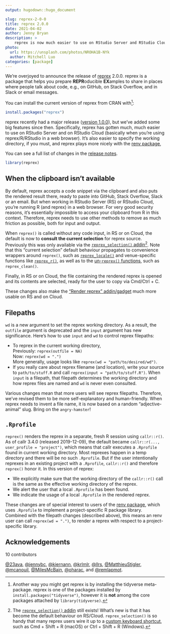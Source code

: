 ```yaml
---
output: hugodown::hugo_document

slug: reprex-2-0-0
title: reprex 2.0.0
date: 2021-04-02
author: Jenny Bryan
description: >
    reprex is now much easier to use on RStudio Server and RStudio Cloud.
photo:
  url: https://unsplash.com/photos/NROHA1B-NYk
  author: Mitchell Luo
categories: [package] 
---
```


We're overjoyed to announce the release of [reprex](https://reprex.tidyverse.org) 2.0.0.
reprex is a package that helps you prepare **REPR**oducible **EX**amples to share in places where people talk about code, e.g., on GitHub, on Stack Overflow, and in Slack or email messages.

You can install the current version of reprex from CRAN with[^1]:

[^1]: Another way you might get reprex is by installing the tidyverse meta-package.
reprex is one of the packages installed by `install.packages("tidyverse")`, however it is **not** among the core packages attached by `library(tidyverse)`.

```r
install.packages("reprex")
```

reprex recently had a major release ([version 1.0.0](https://www.tidyverse.org/blog/2021/02/reprex-1-0-0/)), but we've added some big features since then.
Specifically, reprex has gotten much, much easier to use on RStudio Server and on RStudio Cloud (basically  when you're using reprex/R/RStudio in a web browser).
It's also easier to specify the working directory, if you must, and reprex plays more nicely with the [renv package](https://rstudio.github.io/renv/), 

You can see a full list of changes in the [release notes](https://reprex.tidyverse.org/news/index.html#reprex-2-0-0-2021-04-02).

```r
library(reprex)
```

## When the clipboard isn't available

By default, reprex accepts a code snippet via the clipboard and also puts the rendered result there, ready to paste into GitHub, Stack Overflow, Slack or an email.
But when working in RStudio Server (RS) or RStudio Cloud, you're running R (and reprex) in a web browser.
For very good security reasons, it's essentially impossible to access your clipboard from R in this context.
Therefore, reprex needs to use other methods to remove as much friction as possible, both for input and output.

When `reprex()` is called without any code input, in RS or on Cloud, the default is now to **consult the current selection** for reprex source.
Previously this was only available via the [`reprex_selection()` addin](https://reprex.tidyverse.org/reference/reprex_addin.html)[^2].
Note that this "current selection" default behaviour propagates to convenience wrappers around `reprex()`, such as [`reprex_locale()`](https://reprex.tidyverse.org/reference/reprex_locale.html) and venue-specific functions like [`reprex_r()`](https://reprex.tidyverse.org/reference/reprex_venue.html), as well as to the [un-`reprex()` functions](https://reprex.tidyverse.org/reference/un-reprex.html), such as `reprex_clean()`.

[^2]: The [`reprex_selection()` addin](https://reprex.tidyverse.org/reference/reprex_addin.html) still exists!
What's new is that it has become the default behaviour on RS/Cloud.
`reprex_selection()` is so handy that many reprex users wire it up to a [custom keyboard shortcut](https://support.rstudio.com/hc/en-us/articles/206382178-Customizing-Keyboard-Shortcuts), such as Cmd + Shift + R (macOS) or Ctrl + Shift + R (Windows).

Finally, in RS or on Cloud, the file containing the rendered reprex is opened and its contents are selected, ready for the user to copy via Cmd/Ctrl + C.

These changes also make the ["Render reprex" addin/gadget](https://reprex.tidyverse.org/reference/reprex_addin.html) much more usable on RS and on Cloud. 

## Filepaths

`wd` is a new argument to set the reprex working directory.
As a result, the `outfile` argument is deprecated and the `input` argument has new significance.
Here's how to use `input` and `wd` to control reprex filepaths:

* To reprex in the current working directory,  
  Previously: `reprex(outfile = NA)`  
  Now: `reprex(wd = ".")`  
  More generally, usage looks like `reprex(wd = "path/to/desired/wd")`.
* If you really care about reprex filename (and location), write your source to
  `path/to/stuff.R` and call `reprex(input = "path/to/stuff.R")`. When `input`
  is a filepath, that filepath determines the working directory and how reprex
  files are named and `wd` is never even consulted.

Various changes mean that more users will see reprex filepaths.
Therefore, we've revised them to be more self-explanatory and human-friendly.
When reprex needs to invent a file name, it is now based on a random "adjective-animal" slug.
Bring on the `angry-hamster`!

## `.Rprofile`

`reprex()` renders the reprex in a separate, fresh R session using `callr::r()`.
As of callr 3.4.0 (released 2019-12-09), the default became `callr::r(..., user_profile = "project")`, which means that callr executes a `.Rprofile` found in current working directory.
Most reprexes happen in a temp directory and there will be no such `.Rprofile`.
But if the user intentionally reprexes in an existing project with a `.Rprofile`, `callr::r()` and therefore `reprex()` honor it.
In this version of reprex:

* We explicitly make sure that the working directory of the `callr::r()` call is
  the same as the effective working directory of the reprex.
* We alert the user that a local `.Rprofile` has been found.
* We indicate the usage of a local `.Rprofile` in the rendered reprex.

These changes are of special interest to users of the [renv package](https://rstudio.github.io/renv/), which uses `.Rprofile` to implement a project-specific R package library.
Combined with the filepath changes (described above), this means an renv user can call `reprex(wd = ".")`, to render a reprex with respect to a project-specific library.

## Acknowledgements

10 contributors

[&#x0040;23ava](https://github.com/23ava), [&#x0040;jennybc](https://github.com/jennybc), [&#x0040;kiernann](https://github.com/kiernann), [&#x0040;krlmlr](https://github.com/krlmlr), [&#x0040;llrs](https://github.com/llrs), [&#x0040;MatthieuStigler](https://github.com/MatthieuStigler), [&#x0040;mcanouil](https://github.com/mcanouil), [&#x0040;MilesMcBain](https://github.com/MilesMcBain), [&#x0040;oharac](https://github.com/oharac), and [&#x0040;remlapmot](https://github.com/remlapmot).
